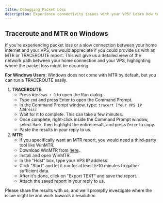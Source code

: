 ```yaml
---
title: Debugging Packet Loss
description: Experience connectivity issues with your VPS? Learn how to generate a detailed MTR or TRACEROUTE report on Windows to identify packet loss and speed up the resolution process
---
```


## Traceroute and MTR on Windows

If you're experiencing packet loss or a slow connection between your home internet and your VPS, we would appreciate if you could provide us with an MTR or TRACEROUTE report. This will give us a detailed view of the network path between your home connection and your VPS, highlighting where the packet loss might be occurring.

**For Windows Users**:
Windows does not come with MTR by default, but you can run a TRACEROUTE easily.

1. **TRACEROUTE**:
   - Press `Windows + R` to open the Run dialog.
   - Type `cmd` and press Enter to open the Command Prompt.
   - In the Command Prompt window, type: `tracert [Your VPS IP Address]`
   - Wait for it to complete. This can take a few minutes.
   - Once complete, right-click inside the Command Prompt window, select `Mark`, then highlight the entire result, and press `Enter` to copy.
   - Paste the results in your reply to us.
2. **MTR**:
   - If you specifically want an MTR report, you would need a third-party tool like WinMTR.
   - Download WinMTR from <a href="https://winmtr.net" target="_blank">here</a>.
   - Install and open WinMTR.
   - In the "Host" box, type your VPS IP address.
   - Click "Start" and let it run for at least 5-10 minutes to gather sufficient data.
   - After it's done, click on "Export TEXT" and save the report.
   - Attach the saved report in your reply to us.

Please share the results with us, and we'll promptly investigate where the issue might lie and work towards a resolution.

